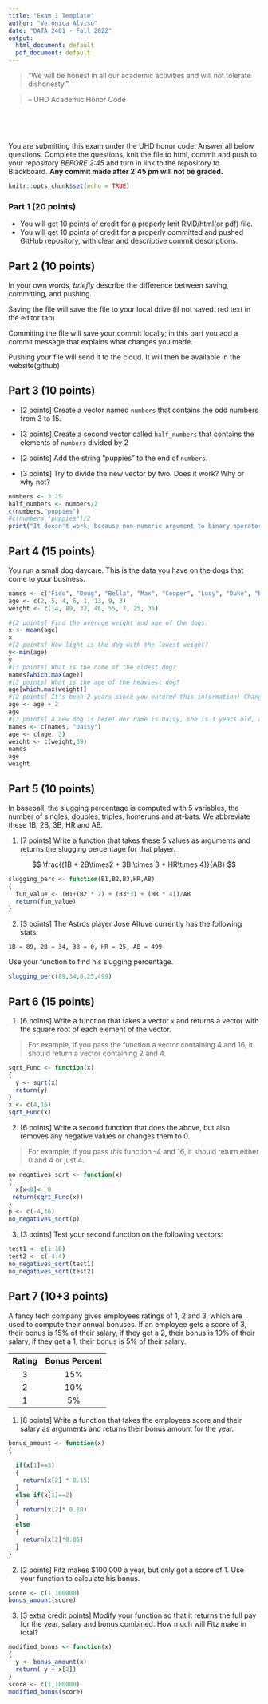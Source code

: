 ```yaml
---
title: "Exam 1 Template"
author: "Veronica Alviso"
date: "DATA 2401 - Fall 2022"
output:
  html_document: default
  pdf_document: default
---
```




> “We will be honest in all our academic activities and will not tolerate dishonesty.” 

> – UHD Academic Honor Code


&nbsp;

&nbsp;

You are submitting this exam under the UHD honor code. Answer all below questions. Complete the questions, knit the file to html, commit and push to your repository *BEFORE 2:45* and turn in link to the repository to Blackboard. __Any commit made after 2:45 pm will not be graded.__ 

\newpage 

```r
knitr::opts_chunk$set(echo = TRUE)
```




### Part 1 (20 points)

* You will get 10 points of credit for a properly knit RMD/html(or pdf) file.
* You will get 10 points of credit for a properly committed and pushed GitHub repository, with clear and descriptive commit descriptions. 

## Part 2 (10 points)

In your own words, *briefly* describe the difference between saving, committing, and pushing.

Saving the file will save the file to your local drive (if not saved: red text in the editor tab)

Commiting the file will save your commit locally; in this part you add a commit message that explains what changes you made. 

Pushing your file will send it to the cloud. It will then be available in the website(github)

## Part 3 (10 points)

* [2 points] Create a vector named `numbers` that contains the odd numbers from 3 to 15. 

* [3 points] Create a second vector called `half_numbers` that contains the elements of `numbers` divided by 2

* [2 points] Add the string "puppies" to the end of `numbers`. 

* [3 points] Try to divide the new vector by two. Does it work? Why or why not? 

```r
numbers <- 3:15
half_numbers <- numbers/2
c(numbers,"puppies")
#c(numbers,"puppies")/2
print("It doesn't work, because non-numeric argument to binary operator")
```

## Part 4 (15 points)

You run a small dog daycare. This is the data you have on the dogs that come to your business.

```r
names <- c("Fido", "Doug", "Bella", "Max", "Cooper", "Lucy", "Duke", "Barkley")
age <- c(2, 5, 4, 6, 1, 13, 9, 3)
weight <- c(14, 89, 32, 46, 55, 7, 25, 36)

#[2 points] Find the average weight and age of the dogs.
x <- mean(age)
x
#[2 points] How light is the dog with the lowest weight?
y<-min(age)
y
#[3 points] What is the name of the oldest dog?
names[which.max(age)]
#[3 points] What is the age of the heaviest dog?
age[which.max(weight)]
#[2 points] It's been 2 years since you entered this information! Change `age` to reflect that. 
age <- age + 2
age
#[3 points] A new dog is here! Her name is Daisy, she is 3 years old, and weighs 39 pounds. Add her to your data. 
names <- c(names, "Daisy")
age <- c(age, 3)
weight <- c(weight,39)
names
age
weight
```

## Part 5 (10 points)

In baseball, the slugging percentage is computed with 5 variables, the number of singles, doubles, triples, homeruns and at-bats. We abbreviate these 1B, 2B, 3B, HR and AB. 

1. [7 points] Write a function that takes these 5 values as arguments and returns the slugging percentage for that player. 

$$  \frac{(1B + 2B\times2 + 3B \times 3 + HR\times 4)}{AB} $$
```r
slugging_perc <- function(B1,B2,B3,HR,AB)
{
  fun_value <- (B1+(B2 * 2) + (B3*3) + (HR * 4))/AB
  return(fun_value)
}

```
2. [3 points] The Astros player Jose Altuve currently has the following stats: 

`1B = 89, 2B = 34, 3B = 0, HR = 25, AB = 499 `

Use your function to find his slugging percentage. 

```r
slugging_perc(89,34,0,25,499)
```


## Part 6 (15 points)

1. [6 points] Write a function that takes a vector `x` and returns a vector with the square root of each element of the vector. 

> For example, if you pass the function a vector containing 4 and 16, it should return a vector containing 2 and 4. 

```r
sqrt_Func <- function(x)
{
  y <- sqrt(x)
  return(y)
}
x <- c(4,16)
sqrt_Func(x)
```


2. [6 points] Write a second function that does the above, but also removes any negative values or changes them to 0.

> For example, if you pass *this* function -4 and 16, it should return either 0 and 4 or just 4.

```r
no_negatives_sqrt <- function(x)
{
  x[x<0]<- 0
 return(sqrt_Func(x))
}
p <- c(-4,16)
no_negatives_sqrt(p)

```

3. [3 points] Test your second function on the following vectors:

```r
test1 <- c(1:10)
test2 <- c(-4:4)
no_negatives_sqrt(test1)
no_negatives_sqrt(test2)
```


## Part 7 (10+3 points)

A fancy tech company gives employees ratings of 1, 2 and 3, which are used to compute their annual bonuses. If an employee gets a score of 3, their bonus is 15% of their salary, if they get a 2, their bonus is 10% of their salary, if they get a 1, their bonus is 5% of their salary. 

Rating | Bonus Percent
:-----:|:-----:
3|15%
2|10%
1|5%

1. [8 points] Write a function that takes the employees score and their salary as arguments and returns their bonus amount for the year. 
```r
bonus_amount <- function(x)
{
  
  if(x[1]==3)
  {
    return(x[2] * 0.15)
  }
  else if(x[1]==2)
  {
    return(x[2]* 0.10)
  }
  else
  {
    return(x[2]*0.05)
  }
}
```
2. [2 points] Fitz makes $100,000 a year, but only got a score of 1. Use your function to calculate his bonus.
```r
score <- c(1,100000)
bonus_amount(score)
```

3. [3 extra credit points] Modify your function so that it returns the full pay for the year, salary and bonus combined. How much will Fitz make in total?
```r
modified_bonus <- function(x)
{
  y <- bonus_amount(x)
  return( y + x[2])
}
score <- c(1,100000)
modified_bonus(score)
```
